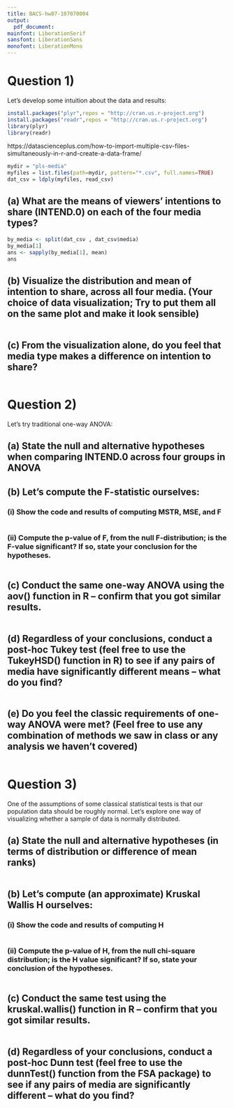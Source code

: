 ```yaml
---
title: BACS-hw07-107070004
output:
  pdf_document:
mainfont: LiberationSerif
sansfont: LiberationSans
monofont: LiberationMono
---
```


# Question 1)

Let’s develop some intuition about the data and results:

```r
install.packages("plyr",repos = "http://cran.us.r-project.org")
install.packages("readr",repos = "http://cran.us.r-project.org")
library(plyr)
library(readr)
```

https://datascienceplus.com/how-to-import-multiple-csv-files-simultaneously-in-r-and-create-a-data-frame/

```r
mydir = "pls-media"
myfiles = list.files(path=mydir, pattern="*.csv", full.names=TRUE)
dat_csv = ldply(myfiles, read_csv)
```

## (a) What are the means of viewers’ intentions to share (INTEND.0) on each of the four media types?

```r
by_media <- split(dat_csv , dat_csv$media)
by_media[1]
ans <- sapply(by_media[1], mean)
ans
```

## (b) Visualize the distribution and mean of intention to share, across all four media. (Your choice of data visualization; Try to put them all on the same plot and make it look sensible)

```r

```

## (c) From the visualization alone, do you feel that media type makes a difference on intention to share?

```r

```

# Question 2)

Let’s try traditional one-way ANOVA:

## (a) State the null and alternative hypotheses when comparing INTEND.0 across four groups in ANOVA

## (b) Let’s compute the F-statistic ourselves:

### (i) Show the code and results of computing MSTR, MSE, and F

```r

```

### (ii) Compute the p-value of F, from the null F-distribution; is the F-value significant? If so, state your conclusion for the hypotheses.

```r

```

## (c) Conduct the same one-way ANOVA using the aov() function in R – confirm that you got similar results.

```r

```

## (d) Regardless of your conclusions, conduct a post-hoc Tukey test (feel free to use the TukeyHSD() function in R) to see if any pairs of media have significantly different means – what do you find?

```r

```

## (e) Do you feel the classic requirements of one-way ANOVA were met? (Feel free to use any combination of methods we saw in class or any analysis we haven’t covered)

```r

```

# Question 3)

One of the assumptions of some classical statistical tests is that our population data should be roughly normal. Let’s explore one way of visualizing whether a sample of data is normally distributed.

## (a) State the null and alternative hypotheses (in terms of distribution or difference of mean ranks)

```r

```

## (b) Let’s compute (an approximate) Kruskal Wallis H ourselves:

### (i) Show the code and results of computing H

```r

```

### (ii) Compute the p-value of H, from the null chi-square distribution; is the H value significant? If so, state your conclusion of the hypotheses.

```r

```

## (c) Conduct the same test using the kruskal.wallis() function in R – confirm that you got similar results.

```r

```

## (d) Regardless of your conclusions, conduct a post-hoc Dunn test (feel free to use the dunnTest() function from the FSA package) to see if any pairs of media are significantly different – what do you find?

```r

```
